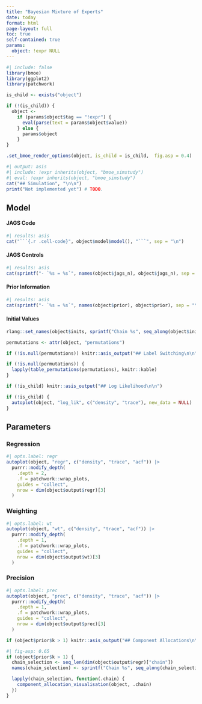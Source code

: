 ```yaml
---
title: "Bayesian Mixture of Experts"
date: today
format: html
page-layout: full
toc: true
self-contained: true
params:
  object: !expr NULL
---
```


```r
#| include: false
library(bmoe)
library(ggplot2)
library(patchwork)

is_child <- exists("object")

if (!(is_child)) {
  object <-
    if (params$object$tag == "!expr") {
      eval(parse(text = params$object$value))
    } else {
      params$object
    }
}

.set_bmoe_render_options(object, is_child = is_child,  fig.asp = 0.4)
```


```r
#| output: asis
#| include: !expr inherits(object, "bmoe_simstudy")
#| eval: !expr inherits(object, "bmoe_simstudy")
cat("## Simulation", "\n\n")
print("Not implemented yet") # TODO.
```


## Model

::: {.callout-note collapse="true"}
#### JAGS Code
```r
#| results: asis
cat("```{.r .cell-code}", object$model$model(), "```", sep = "\n")
```
:::


::: {.callout-note collapse="true"}
#### JAGS Controls
```r
#| results: asis
cat(sprintf("- `%s = %s`", names(object$jags_n), object$jags_n), sep = "\n\n")
```
:::


::: {.callout-note collapse="true"}
#### Prior Information
```r
#| results: asis
cat(sprintf("- `%s = %s`", names(object$prior), object$prior), sep = "\n\n")
```
:::


::: {.callout-note collapse="true"}
#### Initial Values
```r
rlang::set_names(object$inits, sprintf("Chain %s", seq_along(object$inits)))
```
:::

```r
permutations <- attr(object, "permutations")
```

```r
if (!is.null(permutations)) knitr::asis_output("## Label Switching\n\n")
```

```r
if (!is.null(permutations)) {
  lapply(table_permutations(permutations), knitr::kable)
}
```


```r
if (!is_child) knitr::asis_output("## Log Likelihood\n\n")
```

```r
if (!is_child) {
  autoplot(object, "log_lik", c("density", "trace"), new_data = NULL)
}
```


## Parameters

::: {.panel-tabset}
### Regression
```r
#| opts.label: regr
autoplot(object, "regr", c("density", "trace", "acf")) |>
  purrr::modify_depth(
    .depth = 2,
    .f = patchwork::wrap_plots,
    guides = "collect",
    nrow = dim(object$output$regr)[3]
  )
```

### Weighting
```r
#| opts.label: wt
autoplot(object, "wt", c("density", "trace", "acf")) |>
  purrr::modify_depth(
    .depth = 1,
    .f = patchwork::wrap_plots,
    guides = "collect",
    nrow = dim(object$output$wt)[3]
  )
```

### Precision
```r
#| opts.label: prec
autoplot(object, "prec", c("density", "trace", "acf")) |>
  purrr::modify_depth(
    .depth = 1,
    .f = patchwork::wrap_plots,
    guides = "collect",
    nrow = dim(object$output$prec)[3]
  )
```
:::

```r
if (object$prior$k > 1) knitr::asis_output("## Component Allocations\n\n")
```

```r
#| fig-asp: 0.65
if (object$prior$k > 1) {
  chain_selection <- seq_len(dim(object$output$regr)["chain"])
  names(chain_selection) <- sprintf("Chain %s", seq_along(chain_selection))

  lapply(chain_selection, function(.chain) {
    component_allocation_visualisation(object, .chain)
  })
}
```
